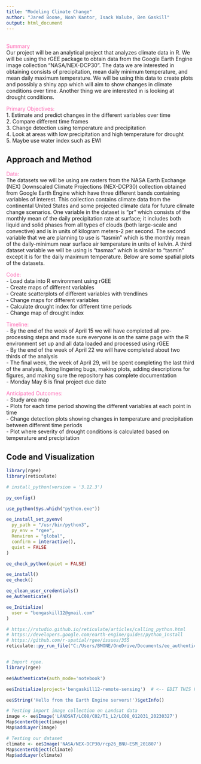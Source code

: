 ---
title: "Modeling Climate Change"
author: "Jared Boone, Noah Kantor, Isack Walube, Ben Gaskill"
output: html_document
---
<br/>
<span style="color: #FF69B4;">Summary</span> 
<br/>
Our project will be an analytical project that analyzes climate data in R. We will be using the rGEE package to obtain data from the Google Earth Engine image collection "NASA/NEX-DCP30". The data we are interested in obtaining consists of precipitation, mean daily minimum temperature, and mean daily maximum temperature. We will be using this data to create plots and possibly a shiny app which will aim to show changes in climate conditions over time. Another thing we are interested in is looking at drought conditions. 

<span style="color: #FF69B4;">Primary Objectives:</span> 
<br/>
1. Estimate and predict changes in the different variables over time <br/>
2. Compare different time frames <br/>
3. Change detection using temperature and precipitation <br/>
4. Look at areas with low precipitation and high temperature for drought <br/>
5. Maybe use water index such as EWI

## Approach and Method
<span style="color: #FF69B4;">Data:</span> 
<br/>
The datasets we will be using are rasters from the  NASA Earth Exchange (NEX) Downscaled Climate Projections (NEX-DCP30) collection obtained from Google Earth Engine which have three different bands containing variables of interest. This collection contains climate data from the continental United States and some projected climate data for future climate change scenarios. One variable in the dataset is “pr” which consists of the monthly mean of the daily precipitation rate at surface; it includes both liquid and solid phases from all types of clouds (both large-scale and convective) and is in units of kilogram meters-2 per second. The second variable that we are planning to use is “tasmin” which is the monthly mean of the daily-minimum near surface air temperature in units of kelvin. A third dataset variable we will be using is “tasmax” which is similar to “tasmin” except it is for the daily maximum temperature. Below are some spatial plots of the datasets.

<span style="color: #FF69B4;">Code:</span> 
<br/>
- Load data into R environment using rGEE <br/>
- Create maps of different variables <br/>
- Create scatterplots of different variables with trendlines <br/>
- Change  maps for different variables <br/>
- Calculate drought index for different time periods <br/>
- Change map of drought index <br/>

<span style="color: #FF69B4;">Timeline:</span> 
<br/>
- By the end of the week of April 15 we will have completed all pre-processing steps and made sure everyone is on the same page with the R environment set up and all data loaded and processed using rGEE <br/>
- By the end of the week of April 22 we will have completed about two thirds of the analysis <br/>
- The final week, the week of April 29, will be spent completing the last third of the analysis,  fixing lingering bugs, making plots, adding descriptions for figures, and making sure the repository has complete documentation <br/>
- Monday May 6 is final project due date <br/>

<span style="color: #FF69B4;">Anticipated Outcomes:</span> 
<br/>
- Study area map <br/>
- Plots for each time period showing the different variables at each point in time <br/>
- Change detection plots showing changes in temperature and precipitation between different time periods <br/>
- Plot where severity of drought conditions is calculated based on temperature and precipitation <br/>

## Code and Visualization
```{r}
library(rgee)
library(reticulate)

# install_python(version = '3.12.3')

py_config()

use_python(Sys.which("python.exe"))

ee_install_set_pyenv(
  py_path = "/usr/bin/python3",
  py_env = "rgee",
  Renviron = "global",
  confirm = interactive(),
  quiet = FALSE
)

ee_check_python(quiet = FALSE)

ee_install()
ee_check()

ee_clean_user_credentials()
ee_Authenticate()

ee_Initialize(
  user = "bengaskill12@gmail.com"
)

# https://rstudio.github.io/reticulate/articles/calling_python.html
# https://developers.google.com/earth-engine/guides/python_install
# https://github.com/r-spatial/rgee/issues/355
reticulate::py_run_file("C:/Users/BMONE/OneDrive/Documents/ee_authentication.py")


# Import rgee.
library(rgee)

ee$Authenticate(auth_mode='notebook')

ee$Initialize(project='bengaskill12-remote-sensing')  # <-- EDIT THIS FOR YOUR PROJECT

ee$String('Hello from the Earth Engine servers!')$getInfo()

# Testing import image collection on Landsat data
image <- ee$Image('LANDSAT/LC08/C02/T1_L2/LC08_012031_20230327')
Map$centerObject(image)
Map$addLayer(image)

# Testing our dataset
climate <- ee$Image('NASA/NEX-DCP30/rcp26_BNU-ESM_201807')
Map$centerObject(climate)
Map$addLayer(climate)
```